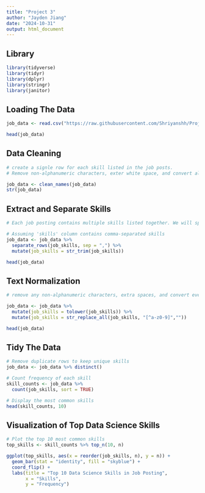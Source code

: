 ---
title: "Project 3"
author: "Jayden Jiang"
date: "2024-10-31"
output: html_document
---

## Library 
```{r}
library(tidyverse)
library(tidyr)
library(dplyr)
library(stringr)
library(janitor)
```
## Loading The Data
```{r}
job_data <- read.csv("https://raw.githubusercontent.com/Shriyanshh/Project-Data-Science-Skills/refs/heads/main/job_postings%20with%20skills.csv")

head(job_data)
```
## Data Cleaning
```{r}
# create a signle row for each skill listed in the job posts.
# Remove non-alphanumeric characters, exter white space, and convert all text to lowercase.

job_data <- clean_names(job_data)
str(job_data)
```
## Extract and Separate Skills
```{r}
# Each job posting contains multiple skills listed together. We will split these into individual rows. 

# Assuming 'skills' column contains comma-separated skills
job_data <- job_data %>%
  separate_rows(job_skills, sep = ",") %>%
  mutate(job_skills = str_trim(job_skills))

head(job_data)
```
## Text Normalization
```{r}
# remove any non-alphanumeric characters, extra spaces, and convert everything to lowercase to ensure uniformity

job_data <- job_data %>%
  mutate(job_skills = tolower(job_skills)) %>%
  mutate(job_skills = str_replace_all(job_skills, "[^a-z0-9]",""))

head(job_data)
```
## Tidy The Data
```{r}
# Remove duplicate rows to keep unique skills
job_data <- job_data %>% distinct()

# Count frequency of each skill
skill_counts <- job_data %>%
  count(job_skills, sort = TRUE)

# Display the most common skills
head(skill_counts, 10)
```
## Visualization of Top Data Science Skills 
```{r}
# Plot the top 10 most common skills
top_skills <- skill_counts %>% top_n(10, n)

ggplot(top_skills, aes(x = reorder(job_skills, n), y = n)) +
  geom_bar(stat = "identity", fill = "skyblue") +
  coord_flip() +
  labs(title = "Top 10 Data Science Skills in Job Posting",
       x = "Skills",
       y = "Frequency")
```

